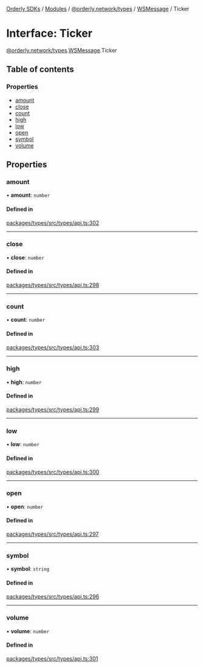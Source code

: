 [Orderly SDKs](./../README) / [Modules](./../modules) / [@orderly.network/types](./../modules/orderly_network_types) / [WSMessage](./../modules/orderly_network_types.WSMessage) / Ticker

# Interface: Ticker

[@orderly.network/types](./../modules/orderly_network_types).[WSMessage](./../modules/orderly_network_types.WSMessage).Ticker

## Table of contents

### Properties

- [amount](./orderly_network_types.WSMessage.Ticker#amount)
- [close](./orderly_network_types.WSMessage.Ticker#close)
- [count](./orderly_network_types.WSMessage.Ticker#count)
- [high](./orderly_network_types.WSMessage.Ticker#high)
- [low](./orderly_network_types.WSMessage.Ticker#low)
- [open](./orderly_network_types.WSMessage.Ticker#open)
- [symbol](./orderly_network_types.WSMessage.Ticker#symbol)
- [volume](./orderly_network_types.WSMessage.Ticker#volume)

## Properties

### amount

• **amount**: `number`

#### Defined in

[packages/types/src/types/api.ts:302](https://github.com/OrderlyNetwork/js-sdk/blob/b4bb4035/packages/types/src/types/api.ts#L302)

___

### close

• **close**: `number`

#### Defined in

[packages/types/src/types/api.ts:298](https://github.com/OrderlyNetwork/js-sdk/blob/b4bb4035/packages/types/src/types/api.ts#L298)

___

### count

• **count**: `number`

#### Defined in

[packages/types/src/types/api.ts:303](https://github.com/OrderlyNetwork/js-sdk/blob/b4bb4035/packages/types/src/types/api.ts#L303)

___

### high

• **high**: `number`

#### Defined in

[packages/types/src/types/api.ts:299](https://github.com/OrderlyNetwork/js-sdk/blob/b4bb4035/packages/types/src/types/api.ts#L299)

___

### low

• **low**: `number`

#### Defined in

[packages/types/src/types/api.ts:300](https://github.com/OrderlyNetwork/js-sdk/blob/b4bb4035/packages/types/src/types/api.ts#L300)

___

### open

• **open**: `number`

#### Defined in

[packages/types/src/types/api.ts:297](https://github.com/OrderlyNetwork/js-sdk/blob/b4bb4035/packages/types/src/types/api.ts#L297)

___

### symbol

• **symbol**: `string`

#### Defined in

[packages/types/src/types/api.ts:296](https://github.com/OrderlyNetwork/js-sdk/blob/b4bb4035/packages/types/src/types/api.ts#L296)

___

### volume

• **volume**: `number`

#### Defined in

[packages/types/src/types/api.ts:301](https://github.com/OrderlyNetwork/js-sdk/blob/b4bb4035/packages/types/src/types/api.ts#L301)

